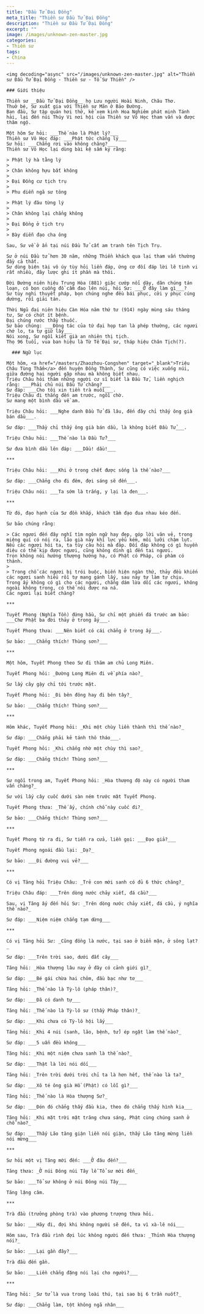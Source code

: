 ```yaml
---
title: "Đầu Tử Đại Đồng"
meta_title: "Thiền sư Đầu Tử Đại Đồng"
description: "Thiền sư Đầu Tử Đại Đồng"
excerpt: ""
image: /images/unknown-zen-master.jpg
categories:
- Thiền sư
tags:
- China
---
```


<div className="grid xl:grid-cols-8 lg:grid-cols-8 md:grid-cols-2 sm:grid-cols-2 xs:grid-cols-1 gap-8 bg-body dark:bg-darkmode-body">

  <div className="lg:col-span-3 md:col-span-1">

    <img decoding="async" src="/images/unknown-zen-master.jpg" alt="Thiền sư Đầu Tử Đại Đồng - Thiền sư - Tổ Sư Thiền" />

    ### Giới thiệu

    Thiền sư __Đầu Tử Đại Đồng__ họ Lưu người Hoài Ninh, Châu Thơ.
    Thuở bé, Sư xuất gia với Thiền sư Mãn ở Bảo Đường.
    Ban đầu, Sư tập quán hơi thở, kế xem kinh Hoa Nghiêm phát minh Tánh hải, lại đến núi Thúy Vi nơi hội của Thiền sư Vô Học tham vấn và được thâm ngộ.

    Một hôm Sư hỏi: ___Thế nào là Phật lý?___
    Thiền sư Vô Học đáp: ___Phật tức chẳng lý___
    Sư hỏi: ___Chẳng rơi vào không chăng?___
    Thiền sư Vô Học lại dùng bài kệ sấm ký rằng:

    > Phật lý hà tằng lý
    >
    > Chân không hựu bất không
    >
    > Đại Đồng cư tịch trụ
    >
    > Phu diễn ngã sư tông

    > Phật lý đâu từng lý
    >
    > Chân không lại chẳng không
    >
    > Đại Đồng ở tịch trụ
    >
    > Bày diễn đạo cha ông

    Sau, Sư về ở ẩn tại núi Đầu Tử cất am tranh tên Tịch Trụ.

    Sư ở núi Đầu tử hơn 30 năm, những Thiền khách qua lại tham vấn thường đầy cả thất.
    Sư dùng biện tài vô úy tùy hỏi liền đáp, ứng cơ đối đáp lời lẽ tinh vi rất nhiều, đây lược ghi ít phần mà thôi.

    Đời Đường niên hiệu Trung Hòa (881) giặc cướp nổi dậy, dân chúng tán loạn, có bọn cuồng đồ cầm đao lên núi, hỏi Sư: ___Ở đây làm gì___?
    Sư tùy nghi thuyết pháp, bọn chúng nghe đều bái phục, cởi y phục cúng dường, rồi giải tán.

    Thời Ngũ đại niên hiệu Càn Hóa năm thứ tư (914) ngày mùng sáu tháng tư, Sư có chút ít bệnh.
    Đại chúng rước thầy thuốc.
    Sư bảo chúng: ___Động tác của tứ đại họp tan là phép thường, các ngươi chớ lo, ta tự giữ lấy___
    Nói xong, Sư ngồi kiết già an nhiên thị tịch.
    Thọ 96 tuổi, vua ban hiệu là Từ Tế Đại sư, tháp hiệu Chân Tịch(?).

  </div>

  <div className="lg:col-span-5 md:col-span-1">

      ### Ngữ lục

    Một hôm, <a href="/masters/Zhaozhou-Congshen" target="_blank">Triệu Châu Tùng Thẩm</a> đến huyện Đồng Thành, Sư cũng có việc xuống núi, giữa đường hai người gặp nhau mà không biết nhau.
    Triệu Châu hỏi thăm những người cư sĩ biết là Đầu Tử, liền nghịch rằng: ___Phải chủ núi Đầu Tử chăng?___
    Sư đáp: ___Cho tôi xin tiền trà muối___.
    Triệu Châu đi thẳng đến am trước, ngồi chờ.
    Sư mang một bình dầu về am.

    Triệu Châu hỏi: ___Nghe danh Đầu Tử đã lâu, đến đây chỉ thấy ông già bán dầu___.

    Sư đáp: ___Thầy chỉ thấy ông già bán dầu, là không biết Đầu Tử___.

    Triệu Châu hỏi: ___Thế nào là Đầu Tử?___

    Sư đưa bình dầu lên đáp: ___Dầu! dầu!___

    ***

    Triệu Châu hỏi: ___Khi ở trong chết được sống là thế nào?___

    Sư đáp: ___Chẳng cho đi đêm, đợi sáng sẽ đến___.

    Triệu Châu nói: ___Ta sớm là trắng, y lại là đen___.

    ***

    Từ đó, đạo hạnh của Sư đồn khắp, khách tầm đạo đua nhau kéo đến.

    Sư bảo chúng rằng:

    > Các ngươi đến đây nghĩ tìm ngôn ngữ hay đẹp, góp lời văn vẻ, trong miệng quí có nói ra, lão già này khí lực yếu kém, môi lưỡi chậm lụt.
    Nếu các ngươi hỏi ta, ta tùy câu hỏi mà đáp. Đối đáp không có gì huyền diệu có thể kịp được ngươi, cũng không dính gì đến tai ngươi.
    Trọn không nói hướng thượng hướng hạ, có Phật có Pháp, có phàm có thánh.
    >
    > Trong chỗ các ngươi bị trói buộc, biến hiện ngàn thứ, thảy đều khiến các ngươi sanh hiểu rồi tự mang gánh lấy, sau này tự làm tự chịu.
    Trong ấy không có gì cho các ngươi, chẳng dám lừa dối các ngươi, không ngoài không trong, có thể nói được na ná.
    Các ngươi lại biết chăng?

    ***

    Tuyết Phong (Nghĩa Tồn) đứng hầu, Sư chỉ một phiến đá trước am bảo: ___Chư Phật ba đời thảy ở trong ấy___.

    Tuyết Phong thưa: ___Nên biết có cái chẳng ở trong ấy___.

    Sư bảo: ___Chẳng thích! Thùng sơn?___

    ***

    Một hôm, Tuyết Phong theo Sư đi thăm am chủ Long Miên.

    Tuyết Phong hỏi: _Đường Long Miên đi về phía nào?_

    Sư lấy cây gậy chỉ tới trước mặt.

    Tuyết Phong hỏi: _Đi bên đông hay đi bên tây?_

    Sư bảo: ___Chẳng thích! Thùng sơn?___

    ***

    Hôm khác, Tuyết Phong hỏi: _Khi một chùy liền thành thì thế nào?_

    Sư đáp: ___Chẳng phải kẻ tánh thô tháo___.

    Tuyết Phong hỏi: _Khi chẳng nhờ một chùy thì sao?_

    Sư đáp: ___Chẳng thích! Thùng sơn?___

    ***

    Sư ngồi trong am, Tuyết Phong hỏi: _Hòa thượng độ này có người tham vấn chăng?_

    Sư với lấy cây cuốc dưới sàn ném trước mặt Tuyết Phong.

    Tuyết Phong thưa: _Thế ấy, chính chỗ này cuốc đi?_

    Sư bảo: ___Chẳng thích! Thùng sơn?___

    ***

    Tuyết Phong từ ra đi, Sư tiễn ra cửa, liền gọi: ___Đạo giả?___

    Tuyết Phong ngoái đầu lại: _Dạ?_

    Sư bảo: ___Đi đường vui vẻ?___

    ***

    Có vị Tăng hỏi Triệu Châu: _Trẻ con mới sanh có đủ 6 thức chăng?_

    Triệu Châu đáp: ___Trên dòng nước chảy xiết, đá cầu?___

    Sau, vị Tăng ấy đến hỏi Sư: _Trên dòng nước chảy xiết, đá cầu, ý nghĩa thế nào?_

    Sư đáp: ___Niệm niệm chẳng tạm dừng___

    ***

    Có vị Tăng hỏi Sư: _Cũng đồng là nước, tại sao ở biển mặn, ở sông lạt?_

    Sư đáp: ___Trên trời sao, dưới đất cây___

    Tăng hỏi: _Hòa thượng lâu nay ở đây có cảnh giới gì?_

    Sư đáp: ___Bé gái chừa hai chỏm, đầu bạc như tơ___

    Tăng hỏi: _Thế nào là Tỳ-lô (pháp thân)?_

    Sư đáp: ___Đã có danh tự___

    Tăng hỏi: _Thế nào là Tỳ-lô sư (thầy Pháp thân)?_

    Sư đáp: ___Khi chưa có Tỳ-lô hội lấy___

    Tăng hỏi: _Khi 4 núi (sanh, lão, bệnh, tử) ép ngặt làm thế nào?_

    Sư đáp: ___5 uẩn đều không___

    Tăng hỏi: _Khi một niệm chưa sanh là thế nào?_

    Sư đáp: ___Thật là lời nói dối___

    Tăng hỏi: _Trên trời dưới trời chỉ ta là hơn hết, thế nào là ta?_

    Sư đáp: ___Xô té ông già Hồ (Phật) có lỗi gì?___

    Tăng hỏi: _Thế nào là Hòa thượng Sư?_

    Sư đáp: ___Đón đó chẳng thấy đầu kia, theo đó chẳng thấy hình kia___

    Tăng hỏi: _Khi mặt trời mặt trăng chưa sáng, Phật cùng chúng sanh ở chỗ nào?_

    Sư đáp: ___Thấy Lão tăng giận liền nói giận, thấy Lão tăng mừng liền nói mừng___

    ***

    Sư hỏi một vị Tăng mới đến: ___Ở đâu đến?___

    Tăng thưa: _Ở núi Đông núi Tây lễ Tổ sư mới đến_

    Sư bảo: ___Tổ sư không ở núi Đông núi Tây___

    Tăng lặng câm.

    ***

    Trà đầu (trưởng phòng trà) vào phương trượng thưa hỏi.

    Sư bảo: ___Hãy đi, đợi khi không người sẽ đến, ta vì xà-lê nói___

    Hôm sau, Trà đầu rình đợi lúc không người đến thưa: _Thỉnh Hòa thượng nói?_

    Sư bảo: ___Lại gần đây?___

    Trà đầu đến gần.

    Sư bảo: ___Liền chẳng đặng nói lại cho người?___

    ***

    Tăng hỏi: _Sư tử là vua trong loài thú, tại sao bị 6 trần nuốt?_

    Sư đáp: ___Chẳng làm, tột không ngã nhân___

  </div>

</div>
